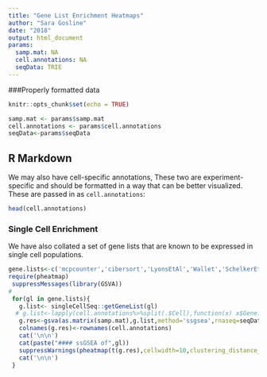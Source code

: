 ```yaml
---
title: "Gene List Enrichment Heatmaps"
author: "Sara Gosline"
date: "2018"
output: html_document
params:
  samp.mat: NA
  cell.annotations: NA
  seqData: TRIE
---
```


###Properly formatted data
```r
knitr::opts_chunk$set(echo = TRUE)

samp.mat <- params$samp.mat
cell.annotations <- params$cell.annotations
seqData<-params$seqData
```

## R Markdown

We may also have cell-specific annotations, These two are experiment-specific and should be formatted in a way that can be better visualized. These are passed in as `cell.annotations`:
```r
head(cell.annotations)
```
### Single Cell Enrichment
We have also collated a set of gene lists that are known to be expressed in single cell populations.

```r
gene.lists<-c('mcpcounter','cibersort','LyonsEtAl','Wallet','SchelkerEtAl')
require(pheatmap)
 suppressMessages(library(GSVA))
# 
 for(gl in gene.lists){
   g.list<- singleCellSeq::getGeneList(gl)
  # g.list<-lapply(cell.annotations%>%split(.$Cell),function(x) x$Gene)
   g.res<-gsva(as.matrix(samp.mat),g.list,method='ssgsea',rnaseq=seqData,verbose=FALSE)
   colnames(g.res)<-rownames(cell.annotations)
   cat('\n\n')  
   cat(paste("#### ssGSEA of",gl))
   suppressWarnings(pheatmap(t(g.res),cellwidth=10,clustering_distance_rows='correlation',clustering_distance_cols='correlation',clustering_method='ward.D2',annotation_row=cell.annotations[colnames(g.res),],show_rownames=F))
   cat('\n\n') 
 }
```
  
